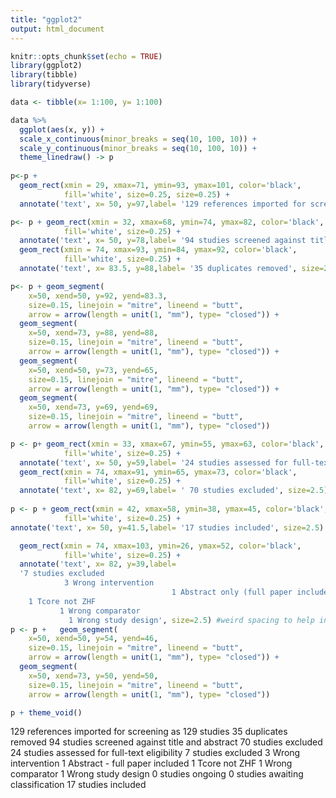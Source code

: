 ```yaml
---
title: "ggplot2"
output: html_document
---
```


```r
knitr::opts_chunk$set(echo = TRUE)
library(ggplot2)
library(tibble)
library(tidyverse)

data <- tibble(x= 1:100, y= 1:100)

data %>% 
  ggplot(aes(x, y)) +
  scale_x_continuous(minor_breaks = seq(10, 100, 10)) +
  scale_y_continuous(minor_breaks = seq(10, 100, 10)) +
  theme_linedraw() -> p
  
p<-p +
  geom_rect(xmin = 29, xmax=71, ymin=93, ymax=101, color='black',
            fill='white', size=0.25, size=0.25) +
  annotate('text', x= 50, y=97,label= '129 references imported for screening as 129 studies', size=2.5) 

p<- p + geom_rect(xmin = 32, xmax=68, ymin=74, ymax=82, color='black',
            fill='white', size=0.25) +
  annotate('text', x= 50, y=78,label= '94 studies screened against title and abstract', size=2.5) +
  geom_rect(xmin = 74, xmax=93, ymin=84, ymax=92, color='black',
            fill='white', size=0.25) +
  annotate('text', x= 83.5, y=88,label= '35 duplicates removed', size=2.5)

p<- p + geom_segment(
    x=50, xend=50, y=92, yend=83.3, 
    size=0.15, linejoin = "mitre", lineend = "butt",
    arrow = arrow(length = unit(1, "mm"), type= "closed")) +
  geom_segment(
    x=50, xend=73, y=88, yend=88, 
    size=0.15, linejoin = "mitre", lineend = "butt",
    arrow = arrow(length = unit(1, "mm"), type= "closed")) +
  geom_segment(
    x=50, xend=50, y=73, yend=65, 
    size=0.15, linejoin = "mitre", lineend = "butt",
    arrow = arrow(length = unit(1, "mm"), type= "closed")) +
  geom_segment(
    x=50, xend=73, y=69, yend=69, 
    size=0.15, linejoin = "mitre", lineend = "butt",
    arrow = arrow(length = unit(1, "mm"), type= "closed"))

p <- p+ geom_rect(xmin = 33, xmax=67, ymin=55, ymax=63, color='black',
            fill='white', size=0.25) +
  annotate('text', x= 50, y=59,label= '24 studies assessed for full-text eligibility', size=2.5) +
  geom_rect(xmin = 74, xmax=91, ymin=65, ymax=73, color='black',
            fill='white', size=0.25) +
  annotate('text', x= 82, y=69,label= ' 70 studies excluded', size=2.5) 
  
p <- p + geom_rect(xmin = 42, xmax=58, ymin=38, ymax=45, color='black',
            fill='white', size=0.25) +
annotate('text', x= 50, y=41.5,label= '17 studies included', size=2.5) +

  geom_rect(xmin = 74, xmax=103, ymin=26, ymax=52, color='black',
            fill='white', size=0.25) +
  annotate('text', x= 82, y=39,label= 
  '7 studies excluded
            3 Wrong intervention
                                    1 Abstract only (full paper included)
    1 Tcore not ZHF
           1 Wrong comparator
             1 Wrong study design', size=2.5) #weird spacing to help indent
p <- p +   geom_segment(
    x=50, xend=50, y=54, yend=46, 
    size=0.15, linejoin = "mitre", lineend = "butt",
    arrow = arrow(length = unit(1, "mm"), type= "closed")) +
  geom_segment(
    x=50, xend=73, y=50, yend=50, 
    size=0.15, linejoin = "mitre", lineend = "butt",
    arrow = arrow(length = unit(1, "mm"), type= "closed"))
```
```r
p + theme_void()
```


129 references imported for screening as 129 studies 
	35 duplicates removed
94 studies screened against title and abstract
	70 studies excluded
24 studies assessed for full-text eligibility
	7 studies excluded
		3  Wrong intervention
		1  Abstract - full paper included
		1  Tcore not ZHF
		1  Wrong comparator
		1  Wrong study design
	0 studies ongoing
	0 studies awaiting classification
17 studies included
